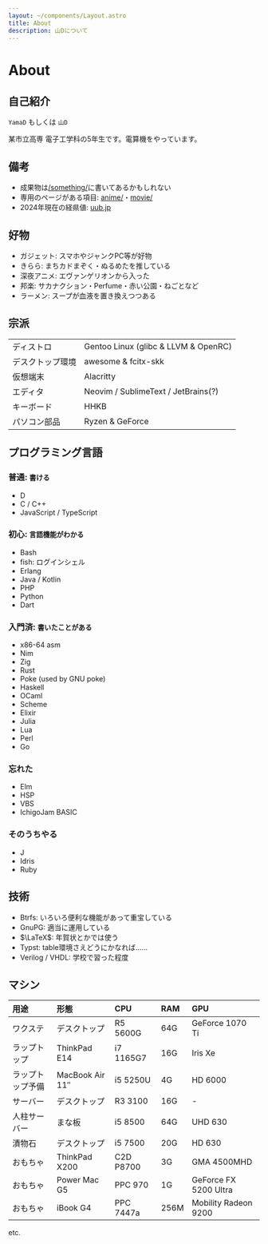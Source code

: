 ```yaml
---
layout: ~/components/Layout.astro
title: About
description: 山Dについて
---
```



# About

## 自己紹介

`YamaD` もしくは `山D`

某市立高専 電子工学科の5年生です。電算機をやっています。

<YO client:idle />

## 備考

- 成果物は[/something/](/something/)に書いてあるかもしれない
- 専用のページがある項目: [anime/](anime/)・[movie/](movie/)
- 2024年現在の経県値: [uub.jp](https://uub.jp/j.cgi/zIztzFiqcaszhsIztIeTtzIfIiwfszsztv/)

## 好物

- ガジェット: スマホやジャンクPC等が好物
- きらら: まちカドまぞく・ぬるめたを推している
- 深夜アニメ: エヴァンゲリオンから入った
- 邦楽: サカナクション・Perfume・赤い公園・ねごとなど
- ラーメン: スープが血液を置き換えつつある

## 宗派

|                   |                                      |
|:----------------- |:------------------------------------ |
| ディストロ        | Gentoo Linux (glibc & LLVM & OpenRC) |
| デスクトップ環境  | awesome & fcitx-skk                  |
| 仮想端末          | Alacritty                            |
| エディタ          | Neovim / SublimeText / JetBrains(?)  |
| キーボード        | HHKB                                 |
| パソコン部品      | Ryzen & GeForce                      |

## プログラミング言語

### 普通: <small>書ける</small>

- D
- C / C++
- JavaScript / TypeScript

### 初心: <small>言語機能がわかる</small>

- Bash
- fish: ログインシェル
- Erlang
- Java / Kotlin
- PHP
- Python
- Dart

### 入門済: <small>書いたことがある</small>

- x86-64 asm
- Nim
- Zig
- Rust
- Poke (used by GNU poke)
- Haskell
- OCaml
- Scheme
- Elixir
- Julia
- Lua
- Perl
- Go

### 忘れた

- Elm
- HSP
- VBS
- IchigoJam BASIC

### そのうちやる

- J
- Idris
- Ruby

## 技術

- Btrfs: いろいろ便利な機能があって重宝している
- GnuPG: 適当に運用している
- $\LaTeX$: 年賀状とかでは使う
- Typst: table環境さえどうにかなれば……
- Verilog / VHDL: 学校で習った程度

## マシン

| 用途             | 形態                  | CPU       | RAM  | GPU                   |
|:---------------- |:--------------------- |:--------- |:---- |:--------------------- |
| ワクステ         | デスクトップ          | R5 5600G  | 64G  | GeForce 1070 Ti       |
| ラップトップ     | ThinkPad E14          | i7 1165G7 | 16G  | Iris Xe               |
| ラップトップ予備 | MacBook Air 11&Prime; | i5 5250U  | 4G   | HD 6000               |
| サーバー         | デスクトップ          | R3 3100   | 16G  | -                     |
| 人柱サーバー     | まな板                | i5 8500   | 64G  | UHD 630               |
| 漬物石           | デスクトップ          | i5 7500   | 20G  | HD 630                |
| おもちゃ         | ThinkPad X200         | C2D P8700 | 3G   | GMA 4500MHD           |
| おもちゃ         | Power Mac G5          | PPC 970   | 1G   | GeForce FX 5200 Ultra |
| おもちゃ         | iBook G4              | PPC 7447a | 256M | Mobility Radeon 9200  |
etc.
